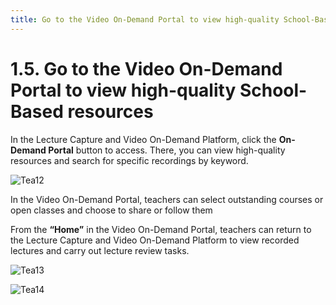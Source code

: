 ```yaml
---
title: Go to the Video On-Demand Portal to view high-quality School-Based resources
---
```


# 1.5. Go to the Video On-Demand Portal to view high-quality School-Based resources

In the Lecture Capture and Video On-Demand Platform, click the **On-Demand Portal** button to access. There, you can view high-quality resources and search for specific recordings by keyword.

![Tea12](/Teachers_pics/Tea12.png)

In the Video On-Demand Portal, teachers can select outstanding courses or open classes and choose to share or follow them

From the **“Home”** in the Video On-Demand Portal, teachers can return to the Lecture Capture and Video On-Demand Platform to view recorded lectures and carry out lecture review tasks.

![Tea13](/Teachers_pics/Tea13.png)

![Tea14](/Teachers_pics/Tea14.png)